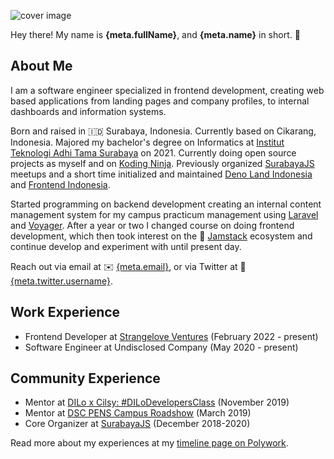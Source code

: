 
<Seo title="About Me" />

<Prose>

<Image
  alt="cover image"
  className="transition-all duration-1000 ease-in-out"
  layout="responsive"
  placeholder="blur"
  src={CoverImage}
/>

Hey there! My name is <Underline> **{meta.fullName}**</Underline>,
and <Underline> **{meta.name}**</Underline> in short. 👋

## About Me

I am a software engineer specialized in frontend development, creating web
based applications from landing pages and company profiles, to internal
dashboards and information systems.

Born and raised in 🇮🇩 Surabaya, Indonesia. Currently based on Cikarang,
Indonesia. Majored my bachelor's degree on Informatics at
[Institut Teknologi Adhi Tama Surabaya](https://itats.ac.id) on 2021. Currently
doing open source projects as myself and on
[Koding Ninja](https://koding.ninja). Previously organized
[SurabayaJS](https://surabayajs.org) meetups and a short time initialized and
maintained [Deno Land Indonesia](https://github.com/denoland-id) and
[Frontend Indonesia](https://github.com/frontend-id).

Started programming on backend development creating an internal content
management system for my campus practicum management using
[Laravel](https://laravel.com) and [Voyager](https://voyager.devdojo.com).
After a year or two I changed course on doing frontend development, which then
took interest on the 🍞 [Jamstack](https://jamstack.org) ecosystem and continue
develop and experiment with until present day.

Reach out via email at ✉️ <A href={meta.links.Email}>{meta.email}</A>,
or via Twitter at 🐤 <A href={meta.links.Twitter}>{meta.twitter.username}</A>.

## Work Experience

- Frontend Developer at [Strangelove Ventures](https://www.strangelove.ventures) (February 2022 - present)
- Software Engineer at Undisclosed Company (May 2020 - present)

## Community Experience

- Mentor at [DILo x Cilsy: #DILoDevelopersClass](https://dilo.id/surabaya/event/detail/551) (November 2019)
- Mentor at [DSC PENS Campus Roadshow](https://jobhun.id/developer-student-club-campus-roadshow) (March 2019)
- Core Organizer at [SurabayaJS](https://surabayajs.org) (December 2018-2020)

Read more about my experiences at my [timeline page on Polywork](/timeline).

</Prose>
